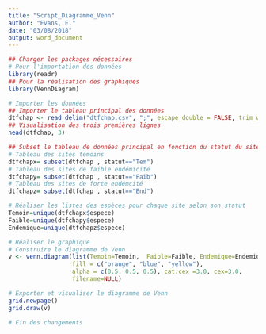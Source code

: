 ```yaml
---
title: "Script_Diagramme_Venn"
author: "Evans, E."
date: "03/08/2018"
output: word_document
---
```




```r
## Charger les packages nécessaires
# Pour l'importation des données
library(readr)
## Pour la réalisation des graphiques
library(VennDiagram)
```

```r
# Importer les données
## Importer le tableau principal des données
dtfchap <- read_delim("dtfchap.csv", ";", escape_double = FALSE, trim_ws = TRUE)
## Visualisation des trois premières lignes
head(dtfchap, 3)
```

```r
## Subset le tableau de données principal en fonction du statut du site
# Tableau des sites témoins
dtfchapx= subset(dtfchap , statut=="Tem")
# Tableau des sites de faible endémicité
dtfchapy= subset(dtfchap , statut=="Faib")
# Tableau des sites de forte endémcité
dtfchapz= subset(dtfchap , statut=="End")
```



```r
# Réaliser les listes des espèces pour chaque site selon son statut
Temoin=unique(dtfchapx$espece)
Faible=unique(dtfchapy$espece)
Endemique=unique(dtfchapz$espece)
```


```r
# Réaliser le graphique
# Construire le diagramme de Venn
v <- venn.diagram(list(Temoin=Temoin,  Faible=Faible, Endemique=Endemique ),
                  fill = c("orange", "blue", "yellow"),
                  alpha = c(0.5, 0.5, 0.5), cat.cex =3.0, cex=3.0,
                  filename=NULL)
```

```r
# Exporter et visualiser le diagramme de Venn
grid.newpage()
grid.draw(v)

# Fin des changements
```
